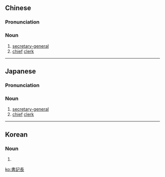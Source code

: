 {{also|书记长}}
==Chinese==
{{zh-forms|s=书记长|type=21}}

===Pronunciation===
{{zh-pron
|m=shūjìcháng
|c=syu1 gei3 zoeng2
|cat=n
}}

===Noun===
{{zh-noun}}

# [[secretary-general]]
# [[chief]] [[clerk]]

----

==Japanese==
{{ja-kanjitab|しょ|き|ちょう|yomi=o}}

===Pronunciation===
{{ja-pron|しょきちょう|y=o}}

===Noun===
{{ja-noun|しょきちょう}}

# [[secretary-general]]
# [[chief]] [[clerk]]

----

==Korean==
{{ko-hanjatab}}

===Noun===
{{ko-noun|hj|hangeul=서기장}}

# {{hanja form of|서기장|[[secretary-general]]; [[chief]] [[clerk]]}}

[[ko:書記長]]